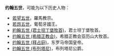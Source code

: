 '''约翰五世'''，可能为以下历史人物：
* [[若望五世|若望五世]]，羅馬教宗。
* [[若昂五世|若昂五世]]，葡萄牙國王。
* [[約翰五世_(君士坦丁堡牧首)|約翰五世 (君士坦丁堡牧首)]]，君士坦丁堡牧首。
* [[约翰五世_(希腊正教会)|约翰五世 (希腊正教会)]]，希腊正教会亚历山大牧首。
* [[约翰五世_(拜占庭)|约翰五世 (拜占庭)]]，东罗马帝国皇帝。
* [[约翰五世_(布列塔尼)|约翰五世 (布列塔尼)]]，布列塔尼公爵。
{{disambig|Cat=四字封號消歧義}}